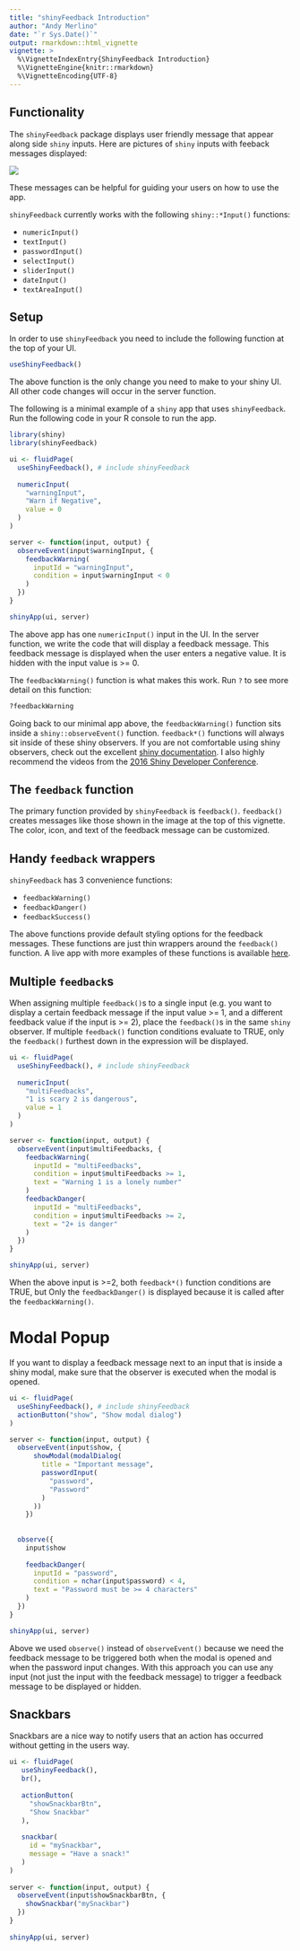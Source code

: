 ```yaml
---
title: "shinyFeedback Introduction"
author: "Andy Merlino"
date: "`r Sys.Date()`"
output: rmarkdown::html_vignette
vignette: >
  %\VignetteIndexEntry{ShinyFeedback Introduction}
  %\VignetteEngine{knitr::rmarkdown}
  %\VignetteEncoding{UTF-8}
---
```


## Functionality

The `shinyFeedback` package displays user friendly message that appear along side `shiny` inputs.  Here are pictures of `shiny` inputs with feeback messages displayed:

![](feedback-screenshot.png)

These messages can be helpful for guiding your users on how to use the app. 

`shinyFeedback` currently works with the following `shiny::*Input()` functions:

- `numericInput()`
- `textInput()`
- `passwordInput()`
- `selectInput()`
- `sliderInput()`
- `dateInput()`
- `textAreaInput()`

## Setup

In order to use `shinyFeedback` you need to include the following function at the top of your UI.

```r
useShinyFeedback()
```

The above function is the only change you need to make to your shiny UI.  All other code changes will occur in the server function.

The following is a minimal example of a `shiny` app that uses `shinyFeedback`.  Run the following code in your R console to run the app.

```r
library(shiny)
library(shinyFeedback)

ui <- fluidPage(
  useShinyFeedback(), # include shinyFeedback
  
  numericInput(
    "warningInput",
    "Warn if Negative",
    value = 0
  )
)

server <- function(input, output) {
  observeEvent(input$warningInput, {
    feedbackWarning(
      inputId = "warningInput",
      condition = input$warningInput < 0
    )
  })
}

shinyApp(ui, server)
```

The above app has one `numericInput()` input in the UI.  In the server function, we write the code that will display a feedback message. This feedback message is displayed when the user enters a negative value.  It is hidden with the input value is >= 0.

The `feedbackWarning()` function is what makes this work.  Run `?` to see more detail on this function:

```r
?feedbackWarning
```
 
Going back to our minimal app above, the `feedbackWarning()` function sits inside a `shiny::observeEvent()` function.  `feedback*()` functions will always sit inside of these shiny observers.  If you are not comfortable using shiny observers, check out the excellent [shiny documentation](https://shiny.rstudio.com/). I also highly recommend the videos from the [2016 Shiny Developer Conference](https://www.rstudio.com/resources/webinars/shiny-developer-conference/).

## The `feedback` function

The primary function provided by `shinyFeedback` is `feedback()`. `feedback()` creates messages like those shown in the image at the top of this vignette.  The color, icon, and text of the feedback message can be customized.

## Handy `feedback` wrappers

`shinyFeedback` has 3 convenience functions:

- `feedbackWarning()`
- `feedbackDanger()`
- `feedbackSuccess()`

The above functions provide default styling options for the feedback messages.  These functions are just thin wrappers around the `feedback()` function. A live app with more examples of these functions is available [here](https://merlinoa.shinyapps.io/shinyfeedbackapp/).

## Multiple `feedback`s

When assigning multiple `feedback()`s to a single input (e.g. you want to display a certain feedback message if the input value >= 1, and a different feedback value if the input is >= 2), place the `feedback()`s in the same `shiny` observer.  If multiple `feedback()` function conditions evaluate to TRUE, only the `feedback()` furthest down in the expression will be displayed.

```r
ui <- fluidPage(
  useShinyFeedback(), # include shinyFeedback
  
  numericInput(
    "multiFeedbacks",
    "1 is scary 2 is dangerous", 
    value = 1
  )
)

server <- function(input, output) {
  observeEvent(input$multiFeedbacks, {
    feedbackWarning(
      inputId = "multiFeedbacks",
      condition = input$multiFeedbacks >= 1,
      text = "Warning 1 is a lonely number"
    )
    feedbackDanger(
      inputId = "multiFeedbacks",
      condition = input$multiFeedbacks >= 2,
      text = "2+ is danger"
    )
  })
}

shinyApp(ui, server)
```

When the above input is >=2, both `feedback*()` function conditions are TRUE, but Only the `feedbackDanger()` is displayed because it is called after the `feedbackWarning()`.

# Modal Popup

If you want to display a feedback message next to an input that is inside a shiny modal, make sure that the observer is executed when the modal is opened.

```r
ui <- fluidPage(
  useShinyFeedback(), # include shinyFeedback
  actionButton("show", "Show modal dialog")
)

server <- function(input, output) {
  observeEvent(input$show, {
      showModal(modalDialog(
        title = "Important message",
        passwordInput(
          "password",
          "Password"
        )
      ))
    })
  
  
  observe({
    input$show
    
    feedbackDanger(
      inputId = "password",
      condition = nchar(input$password) < 4,
      text = "Password must be >= 4 characters"
    )
  })
}

shinyApp(ui, server)
```

Above we used `observe()` instead of `observeEvent()` because we need the feedback message to be triggered both when the modal is opened and when the password input changes.  With this approach you can use any input (not just the input with the feedback message) to trigger a feedback message to be displayed or hidden.


## Snackbars

Snackbars are a nice way to notify users that an action has occurred without getting in the users way.

```r
ui <- fluidPage(
   useShinyFeedback(),
   br(),
      
   actionButton(
     "showSnackbarBtn",
     "Show Snackbar"
   ),
     
   snackbar(
     id = "mySnackbar",
     message = "Have a snack!"
   )
)
   
server <- function(input, output) {
  observeEvent(input$showSnackbarBtn, {
    showSnackbar("mySnackbar")
  })
}
   
shinyApp(ui, server)
```
